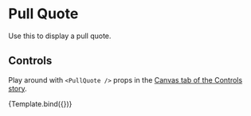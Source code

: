 

<Meta title="Components/Atoms/Pullquote" component={PullQuote} />

# Pull Quote

Use this to display a pull quote.

<Canvas>
  <Story name="Component">
    <PullQuote
      value="I have no other view than to promote the public good, and am unambitious of honors not founded in the approbation of my country."
      citation="George Washington"
    />
  </Story>
</Canvas>

## Controls

Play around with `<PullQuote />` props in the [Canvas tab of the Controls story](?path=/story/design-system-molecules-pullquote--controls).


<Canvas>
  <Story
    name="Controls"
    args={{
      value:
        'I have no other view than to promote the public good, and am unambitious of honors not founded in the approbation of my country.',
      citation: 'George Washington'
    }}
  >
    {Template.bind({})}
  </Story>
</Canvas>
